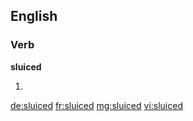 ==English==

===Verb===
'''sluiced'''

# {{past of|sluice}}

[[de:sluiced]]
[[fr:sluiced]]
[[mg:sluiced]]
[[vi:sluiced]]
